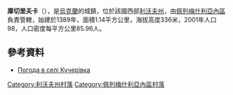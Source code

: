 {{coord|49|39|11|N|24|46|20|E|scale:100000|display=title}}

'''庫切里夫卡'''（{{lang-uk|Кучерівка}}），是[[烏克蘭|烏克蘭]]的城鎮，位於該國西部[[利沃夫州|利沃夫州]]，由[[佩列梅什利亞內區|佩列梅什利亞內區]]負責管轄，始建於1389年，面積1.14平方公里，海拔高度336米，2001年人口98，人口密度每平方公里85.96人。

==參考資料==
* [http://weather.in.ua/ua/l'vovskaja/12934 Погода в селі Кучерівка] {{Wayback|url=http://weather.in.ua/ua/l%27vovskaja/12934 |date=20201126205536 }}

[[Category:利沃夫州村落|Category:利沃夫州村落]]
[[Category:佩列梅什利亞內區村落|Category:佩列梅什利亞內區村落]]


{{Lviv-geo-stub}}
